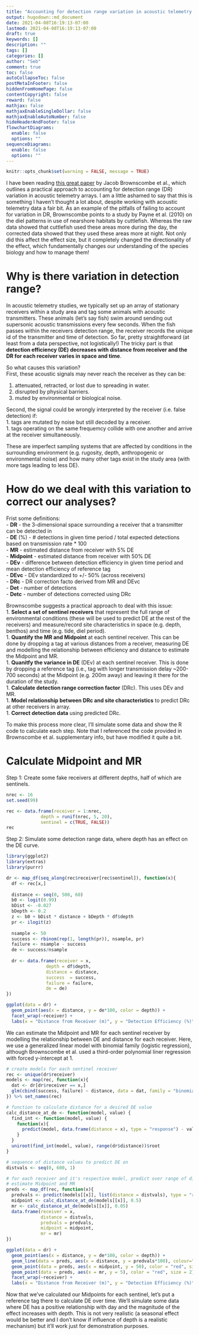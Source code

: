 ```yaml
---
title: "Accounting for detection range variation in acoustic telemetry arrays"
output: hugodown::md_document
date: 2021-04-08T16:19:13-07:00
lastmod: 2021-04-08T16:19:13-07:00
draft: true
keywords: []
description: ""
tags: []
categories: []
author: "Seb"
comment: true
toc: false
autoCollapseToc: false
postMetaInFooter: false
hiddenFromHomePage: false
contentCopyright: false
reward: false
mathjax: false
mathjaxEnableSingleDollar: false
mathjaxEnableAutoNumber: false
hideHeaderAndFooter: false
flowchartDiagrams:
  enable: false
  options: ""
sequenceDiagrams: 
  enable: false
  options: ""
---
```


```r
knitr::opts_chunk$set(warning = FALSE, message = TRUE) 
```

I have been reading [this great paper](https://besjournals.onlinelibrary.wiley.com/doi/abs/10.1111/2041-210X.13322) by Jacob Brownscombe et al., which outlines a practical approach to accounting for detection range (DR) variation in acoustic telemetry arrays. I am a little ashamed to say that this is something I haven't thought a lot about, despite working with acoustic telemetry data a fair bit. As an example of the pitfalls of failing to account for variation in DR, Brownscombe points to a study by Payne et al. (2010) on the diel patterns in use of nearshore habitats by cuttlefish. Whereas the raw data showed that cuttlefish used these areas more during the day, the corrected data showed that they used these areas more at night. Not only did this affect the effect size, but it completely changed the directionality of the effect, which fundamentally changes our understanding of the species biology and how to manage them!

# Why is there variation in detection range?
In acoustic telemetry studies, we typically set up an array of stationary receivers within a study area and tag some animals with acoustic transmitters. These animals (let's say fish) swim around sending out supersonic acoustic transmissions every few seconds. When the fish passes within the receivers detection range, the receiver records the unique id of the transmitter and time of detection. So far, pretty straightforward (at least from a data perspective, not logistically!) The tricky part is that **detection efficiency (DE) decreases with distance from receiver and the DR for each receiver varies in space and time**.

So what causes this variation?  
First, these acoustic signals may never reach the receiver as they can be:  

1. attenuated, retracted, or lost due to spreading in water.  
1. disrupted by physical barriers.  
1. muted by environmental or biological noise.  

Second, the signal could be wrongly interpreted by the receiver (i.e. false detection) if:  
1. tags are mutated by noise but still decoded by a receiver.  
1. tags operating on the same frequemcy collide with one another and arrive at the receiver simultaneously.

These are imperfect sampling systems that are affected by conditions in the surrounding environment (e.g. rugosity, depth, anthropogenic or environmental noise) and how many other tags exist in the study area (with more tags leading to less DE).

# How do we deal with this variation to correct our analyses?

Frist some definitions:  
- **DR** - the 3-dimensional space surrounding a receiver that a transmitter can be detected in  
- **DE** (%) - # detections in given time period / total expected detections based on transmission rate * 100  
- **MR** - estimated distance from receiver with 5% DE  
- **Midpoint** - estimated distance from receiver with 50% DE  
- **DEv** - difference between detection efficiency in given time period and mean detection efficiency of reference tag  
- **DEvc** - DEv standardized to +/- 50% (across receivers)  
- **DRc** - DR correction facto derived from MR and DEvc   
- **Det** - number of detections  
- **Detc** - number of detections corrected using DRc  

Brownscombe suggests a practical approach to deal with this issue:  
1. **Select a set of sentinel receivers** that represent the full range of environmental conditions (these will be used to predict DE at the rest of the receivers) and measure/record site characteristics in space (e.g. depth, benthos) and time (e.g. tide, diel period).  
1. **Quantify the MR and Midpoint** at each sentinel receiver. This can be done by dropping a tag at various distances from a receiver, measuring DE and modelling the relationship between efficiency and distance to estimate the Midpoint and MR.  
1. **Quanitfy the variance in DE** (DEv) at each sentinel receiver. This is done by dropping a reference tag (i.e., tag with longer transmission delay ~200-700 seconds) at the Midpoint (e.g. 200m away) and leaving it there for the duration of the study.  
1. **Calculate detection range correction factor** (DRc). This uses DEv and MR.  
1. **Model relationship between DRc and site characteristics** to predict DRc at other receivers in array.  
1. **Correct detection data** using predicted DRc.  

To make this process more clear, I'll simulate some data and show the R code to calculate each step. Note that I referenced the code provided in Brownscombe et al. supplementary info, but have modified it quite a bit.

# Calculate Midpoint and MR
Step 1: Create some fake receivers at different depths, half of which are sentinels.
```r
nrec <- 16
set.seed(99)

rec <- data.frame(receiver = 1:nrec,
             depth = runif(nrec, 5, 20),
             sentinel = c(TRUE, FALSE))
rec
```

Step 2: Simulate some detection range data, where depth has an effect on the DE curve.
```r
library(ggplot2)
library(extras)
library(purrr)

dr <- map_df(seq_along(rec$receiver[rec$sentinel]), function(x){
  df <- rec[x,]
  
  distance <- seq(0, 500, 60)
  b0 <- logit(0.99)
  bDist <- -0.027   
  bDepth <- 0.2
  z <- b0 + bDist * distance + bDepth * df$depth 
  pr <- ilogit(z)
  
  nsample <- 50
  success <- rbinom(rep(1, length(pr)), nsample, pr)
  failure <- nsample - success
  de <- success/nsample
  
  dr <- data.frame(receiver = x,
               depth = df$depth,
               distance = distance,
               success  = success,
               failure = failure,
               de = de)
})

ggplot(data = dr) +
  geom_point(aes(x = distance, y = de*100, color = depth)) +
  facet_wrap(~receiver) + 
  labs(x = "Distance from Receiver (m)", y = "Detection Efficiency (%)")
```

We can estimate the Midpoint and MR for each sentinel receiver by modelling the relationship between DE and distance for each receiver. Here, we use a generalized linear model with binomial family (logistic regression), although Brownscombe et al. used a third-order polynomial liner regression with forced y-intercept at 1.
```r
# create models for each sentinel receiver
rec <- unique(dr$receiver)
models <- map(rec, function(x){
  dat <- dr[dr$receiver == x,]
  glm(cbind(success, failure) ~ distance, data = dat, family = "binomial")
}) %>% set_names(rec)

# function to calculate distance for a desired DE value
calc_distance_at_de <- function(model, value) {
  find_int <- function(model, value) {
    function(x){
      predict(model, data.frame(distance = x), type = "response") - value
    }
  }
  uniroot(find_int(model, value), range(dr$distance))$root
}

# sequence of distance values to predict DE on
distvals <- seq(0, 600, 1)

# for each receiver and it's respective model, predict over range of distance values and 
# estimate Midpoint and MR
preds <- map_df(rec, function(x){
  predvals <- predict(models[[x]], list(distance = distvals), type = "response")
  midpoint <- calc_distance_at_de(models[[x]], 0.5)
  mr <- calc_distance_at_de(models[[x]], 0.05)
  data.frame(receiver = x,
             distance = distvals,
             predvals = predvals,
             midpoint = midpoint,
             mr = mr)
})

ggplot(data = dr) +
  geom_point(aes(x = distance, y = de*100, color = depth)) +
  geom_line(data = preds, aes(x = distance, y = predvals*100), colour="black") +
  geom_point(data = preds, aes(x = midpoint, y = 50), color = "red", size = 2) +
  geom_point(data = preds, aes(x = mr, y = 5), color = "red", size = 2) +
  facet_wrap(~receiver) + 
  labs(x = "Distance from Receiver (m)", y = "Detection Efficiency (%)")
```

Now that we've calculated our Midpoints for each sentinel, let's put a reference tag there to calculate DE over time. We'll simulate some data where DE has a positive relationship with day and the magnitude of the effect increases with depth. This is not very realistic (a seasonal effect would be better and I don't know if influence of depth is a realistic mechanism) but it'll work just for demonstration purposes.


